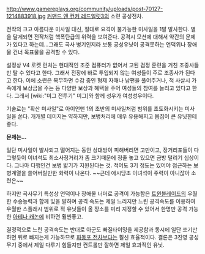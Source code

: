 http://www.gamereplays.org/community/uploads/post-70127-1214883918.jpg
[[커맨드 앤 컨커 레드얼럿3]]의 소련 공성전차.

전작의 크고 아름다운 미사일 대신, 절대로 요격이 불가능한 미사일을 1발 발사한다. 별을 달게되면 전작처럼 핵폭탄급의 위력을 보여준다. 공격시 모션에 대해서 약간의 문제가 있다고 하는데...그래도 곡사 병기인지라 보통 공성유닛이 공격못하는 언덕위나 장애물 건너 목표물을 공격할 수 있다. 

설정상 V4 로켓 런처는 현대적인 조준 컴퓨터가 없어서 고된 검정 훈련을 거친 조종사들만 탈 수 있다고 한다. 그래서 전장에 바로 투입되지 않는 여성들이 주로 조종사가 된다고 한다. 이에 소련은 복무하면 수감 중인 형제 자매나 남편을 풀어주거나, 적 사살시 가족에게 보상금을 주는 등 다양한 보상과 혜택을 주어 여성들의 참여를 늘리고 있다고 한다. 그래서 [wiki:"미그 전투기" 미그]와 함께 성우가 여성성우이다. 

기술로는 "확산 미사일"로 아이언맨 1의 초반의 미사일처럼 범위를 초토화시키는 미사일을 쏜다. 개개별 데미지는 약하지만, 보병처리에 매우 유용해지고 몸집이 큰 유닛한테 좋다.



'''문제는...'''

일단 미사일이 발사되고 떨어지는 동안 상대방이 피해버리면 고만이고, 장거리포들이 다 그렇듯이 이녀석도 최소사정거리가 좀 크기때문에 정줄 놓고 있으면 금방 털리기 십상이다. 그나마 다행인건 보병 밟기가 지원된다는 것. 적어도 3기 정도는 있어야 접근하는 보병계열을 쓸어버릴만한 화력이 나온다. ~~근데 애시당초 이녀석이 주력이 아니잖아 소련은~~ 

하지만 곡사무기 특성상 언덕이나 장애물 너머로 공격이 가능함은 [[트윈블레이드]]의 우월한 수송능력과 함께 빛을 발하며 공격 속도는 제일 느리지만 느린 공격속도를 이용하여 우월한 스플래시 범위로 적 유닛들이 올 장소를 미리 지정할 수 있어서 한명만 공격 가능한 [[아테나 캐논]]에 비하면 훨씬좋고.

결정적으로 느린 공격속도는 반대로 아군도 빠질타이밍을 제공함과 동시에 일단 쏘기만 하면 뒤로 빠지는게 가능하므로 [[파동포 전차]]보다는 훨신 효율적이다. 결론은 3진영 공성무기 중에서 제일 다루기 힘들지만 컨트롤만 잘하면 제일 효과적인 유닛.
